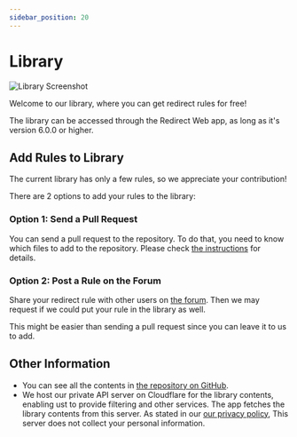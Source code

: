 ```yaml
---
sidebar_position: 20
---
```


# Library

![Library Screenshot](/img/library-screenshot.webp)

Welcome to our library, where you can get redirect rules for free!

The library can be accessed through the Redirect Web app, as long as it's version 6.0.0 or higher.

## Add Rules to Library

The current library has only a few rules, so we appreciate your contribution!

There are 2 options to add your rules to the library:

### Option 1: Send a Pull Request

You can send a pull request to the repository. To do that, you need to know which files to add to the repository. Please check [the instructions](https://github.com/mshibanami/redirect-web/blob/main/docs/library/README.md) for details.

### Option 2: Post a Rule on the Forum

Share your redirect rule with other users on [the forum](https://github.com/mshibanami/redirect-web/discussions/categories/redirect-rules). Then we may request if we could put your rule in the library as well.

This might be easier than sending a pull request since you can leave it to us to add.

## Other Information

- You can see all the contents in [the repository on GitHub](https://github.com/mshibanami/redirect-web/tree/main/docs/library).
- We host our private API server on Cloudflare for the library contents, enabling ust to provide filtering and other services. The app fetches the library contents from this server. As stated in our [our privacy policy](privacy-policy.md), This server does not collect your personal information.
